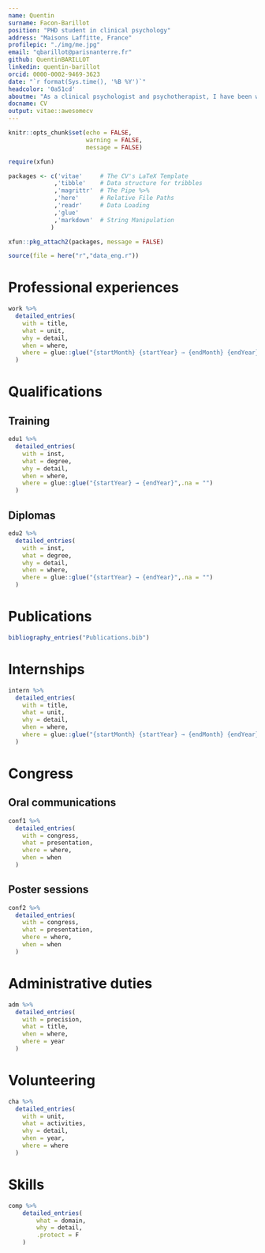 ```yaml
---
name: Quentin
surname: Facon-Barillot
position: "PHD student in clinical psychology"
address: "Maisons Laffitte, France"
profilepic: "./img/me.jpg"
email: "qbarillot@parisnanterre.fr"
github: QuentinBARILLOT
linkedin: quentin-barillot
orcid: 0000-0002-9469-3623
date: "`r format(Sys.time(), '%B %Y')`"
headcolor: '0a51cd'
aboutme: "As a clinical psychologist and psychotherapist, I have been working for more than a year on a PHD in clinical psychology on student mental health under the supervision of Lucia Romo and Yannick Morvan. I also carry out voluntary consultations for the Fondation Santé des Étudiants de France in Paris (FSEF)."
docname: CV
output: vitae::awesomecv
---
```


```r
knitr::opts_chunk$set(echo = FALSE,
                      warning = FALSE,
                      message = FALSE)

require(xfun)

packages <- c('vitae'     # The CV's LaTeX Template
             ,'tibble'    # Data structure for tribbles
             ,'magrittr'  # The Pipe %>%
             ,'here'      # Relative File Paths
             ,'readr'     # Data Loading
             ,'glue'
             ,'markdown'  # String Manipulation
            )

xfun::pkg_attach2(packages, message = FALSE)

source(file = here("r","data_eng.r"))

```

# Professional experiences

```r

work %>%
  detailed_entries(
    with = title,
    what = unit,
    why = detail,
    when = where,
    where = glue::glue("{startMonth} {startYear} → {endMonth} {endYear}",.na = "")
  )

```

# Qualifications

## Training

```r

edu1 %>%
  detailed_entries(
    with = inst,
    what = degree,
    why = detail,
    when = where,
    where = glue::glue("{startYear} → {endYear}",.na = "")
  )

```

## Diplomas

```r

edu2 %>%
  detailed_entries(
    with = inst,
    what = degree,
    why = detail,
    when = where,
    where = glue::glue("{startYear} → {endYear}",.na = "")
  )

```

# Publications

```r

bibliography_entries("Publications.bib")
```

# Internships

```r

intern %>%
  detailed_entries(
    with = title,
    what = unit,
    why = detail,
    when = where,
    where = glue::glue("{startMonth} {startYear} → {endMonth} {endYear}",.na = "")
  )

```

# Congress

## Oral communications

```r

conf1 %>%
  detailed_entries(
    with = congress,
    what = presentation,
    where = where,
    when = when
  )

```

## Poster sessions

```r

conf2 %>%
  detailed_entries(
    with = congress,
    what = presentation,
    where = where,
    when = when
  )

```

\pagebreak

# Administrative duties

```r

adm %>%
  detailed_entries(
    with = precision,
    what = title,
    when = where,
    where = year
  )

```

# Volunteering

```r

cha %>%
  detailed_entries(
    with = unit,
    what = activities,
    why = detail,
    when = year,
    where = where
  )

```

# Skills 

```r

comp %>%
    detailed_entries(
        what = domain,
        why = detail,
        .protect = F
    )
```
